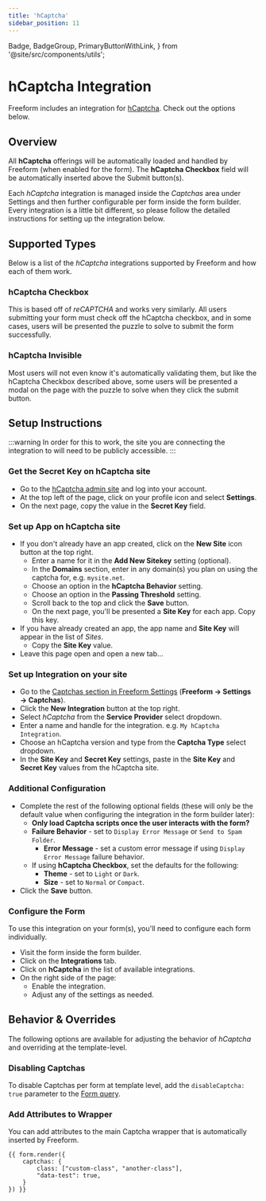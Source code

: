 ```yaml
---
title: 'hCaptcha'
sidebar_position: 11
---
```


  Badge,
  BadgeGroup,
  PrimaryButtonWithLink,
} from '@site/src/components/utils';

# hCaptcha Integration<Badge type="feature" text="Improved in 5.0+" />

Freeform includes an integration for [hCaptcha](https://www.hcaptcha.com/). Check out the options below.

## Overview

All **hCaptcha** offerings will be automatically loaded and handled by Freeform (when enabled for the form). The **hCaptcha Checkbox** field will be automatically inserted above the Submit button(s).

Each _hCaptcha_ integration is managed inside the _Captchas_ area under Settings and then further configurable per form inside the form builder. Every integration is a little bit different, so please follow the detailed instructions for setting up the integration below.

## Supported Types

Below is a list of the _hCaptcha_ integrations supported by Freeform and how each of them work.

### hCaptcha Checkbox<BadgeGroup><Badge type="lite" text="Lite" /><Badge type="pro" text="Pro" /></BadgeGroup>

This is based off of _reCAPTCHA_ and works very similarly. All users submitting your form must check off the hCaptcha checkbox, and in some cases, users will be presented the puzzle to solve to submit the form successfully.

### hCaptcha Invisible<BadgeGroup><Badge type="lite" text="Lite" /><Badge type="pro" text="Pro" /></BadgeGroup>

Most users will not even know it's automatically validating them, but like the hCaptcha Checkbox described above, some users will be presented a modal on the page with the puzzle to solve when they click the submit button.

## Setup Instructions

:::warning
In order for this to work, the site you are connecting the integration to will need to be publicly accessible.
:::

<VerticalStepWrapper>

<StepMarkdown>

### Get the Secret Key on hCaptcha site

- Go to the [hCaptcha admin site](https://dashboard.hcaptcha.com/) and log into your account.
- At the top left of the page, click on your profile icon and select **Settings**.
- On the next page, copy the value in the **Secret Key** field.

</StepMarkdown>

<StepMarkdown>

### Set up App on hCaptcha site

- If you don't already have an app created, click on the **New Site** icon button at the top right.
  - Enter a name for it in the **Add New Sitekey** setting (optional).
  - In the **Domains** section, enter in any domain(s) you plan on using the captcha for, e.g. `mysite.net`.
  - Choose an option in the **hCaptcha Behavior** setting.
  - Choose an option in the **Passing Threshold** setting.
  - Scroll back to the top and click the **Save** button.
  - On the next page, you'll be presented a **Site Key** for each app. Copy this key.
- If you have already created an app, the app name and **Site Key** will appear in the list of _Sites_.
  - Copy the **Site Key** value.
- Leave this page open and open a new tab...

</StepMarkdown>

<StepMarkdown>

### Set up Integration on your site

- Go to the [Captchas section in Freeform Settings](../configuration/settings.mdx#captchas) (**Freeform → Settings → Captchas**).
- Click the **New Integration** button at the top right.
- Select _hCaptcha_ from the **Service Provider** select dropdown.
- Enter a name and handle for the integration. e.g. `My hCaptcha Integration`.
- Choose an hCaptcha version and type from the **Captcha Type** select dropdown.
- In the **Site Key** and **Secret Key** settings, paste in the **Site Key** and **Secret Key** values from the hCaptcha site.

</StepMarkdown>

<StepMarkdown>

### Additional Configuration

- Complete the rest of the following optional fields (these will only be the default value when configuring the integration in the form builder later):
  - **Only load Captcha scripts once the user interacts with the form?**
  - **Failure Behavior** - set to `Display Error Message` or `Send to Spam Folder`.
    - **Error Message** - set a custom error message if using `Display Error Message` failure behavior.
  - If using **hCaptcha Checkbox**, set the defaults for the following:
    - **Theme** - set to `Light` or `Dark`.
    - **Size** - set to `Normal` or `Compact`.
- Click the **Save** button.

</StepMarkdown>

<StepMarkdown>

### Configure the Form

To use this integration on your form(s), you'll need to configure each form individually.

- Visit the form inside the form builder.
- Click on the **Integrations** tab.
- Click on **hCaptcha** in the list of available integrations.
- On the right side of the page:
  - Enable the integration.
  - Adjust any of the settings as needed.

</StepMarkdown>

</VerticalStepWrapper>

## Behavior & Overrides

The following options are available for adjusting the behavior of _hCaptcha_ and overriding at the template-level.

### Disabling Captchas

To disable Captchas per form at template level, add the `disableCaptcha: true` parameter to the [Form query](../templates/queries/form.mdx).

### Add Attributes to Wrapper<Badge type="feature" text="New in 5.1+" />

You can add attributes to the main Captcha wrapper that is automatically inserted by Freeform.

```twig showLineNumbers
{{ form.render({
    captchas: {
        class: ["custom-class", "another-class"],
        "data-test": true,
    }
}) }}
```
